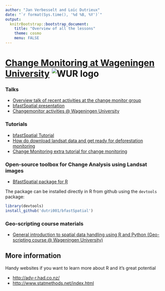 ```yaml
---
author: "Jan Verbesselt and Loïc Dutrieux"
date: "`r format(Sys.time(), '%d %B, %Y')`"
output:
  knitrBootstrap::bootstrap_document:
    title: "Overview of all the lessons"
    theme: cosmo
    menu: FALSE
---
```


# [Change Monitoring at Wageningen University](http://www.wageningenur.nl/changemonitor) ![WUR logo](http://www.wageningenur.nl/upload/f9a0b5f2-15c5-4b84-9e14-20ef02f5e265_wur-logo.png)

### Talks

- [Overview talk of recent activities at the change monitor group](http://bendevries.ca/geog_umd_happyhour_2016-03-23/)
- [bfastSpatial presentation](http://changemonitor-wur.github.io/talks/bfastSpatial-2016/)
- [Changemonitor activities @ Wageningen University](http://changemonitor-wur.github.io/talks/change-detection-2016/)
    
### Tutorials
- [bfastSpatial Tutorial](http://www.loicdutrieux.com/bfastSpatial/)
- [How do download landsat data and get ready for deforestation monitoring](http://changemonitor-wur.github.io/deforestationmonitoring/)
- [Change Monitoring extra tutorial for change monitoring](http://changemonitor-wur.github.io/talks/bfastSpatial-2016/bfastSpatial_Peru.html)

### Open-source toolbox for Change Analysis using Landsat images

- [BfastSpatial package for R](https://github.com/dutri001/bfastSpatial)

The package can be installed directly in R from github using the `devtools` package:

```r
library(devtools)
install_github('dutri001/bfastSpatial')
```

### Geo-scripting course materials

- [General introduction to spatial data handling using R and Python (Geo-scripting course @ Wageningen University)](https://geoscripting-wur.github.io/)

## More information

Handy websites if you want to learn more about R and it's great potential

- [http://adv-r.had.co.nz/](http://adv-r.had.co.nz/)
- [http://www.statmethods.net/index.html](http://www.statmethods.net/index.html)
    



